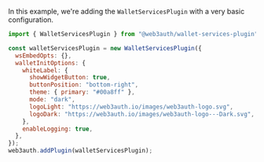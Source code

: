 In this example, we're adding the `WalletServicesPlugin` with a very basic configuration.

```javascript
import { WalletServicesPlugin } from "@web3auth/wallet-services-plugin";

const walletServicesPlugin = new WalletServicesPlugin({
  wsEmbedOpts: {},
  walletInitOptions: {
    whiteLabel: {
      showWidgetButton: true,
      buttonPosition: "bottom-right",
      theme: { primary: "#00a8ff" },
      mode: "dark",
      logoLight: "https://web3auth.io/images/web3auth-logo.svg",
      logoDark: "https://web3auth.io/images/web3auth-logo---Dark.svg",
    },
    enableLogging: true,
  },
});
web3auth.addPlugin(walletServicesPlugin);
```
